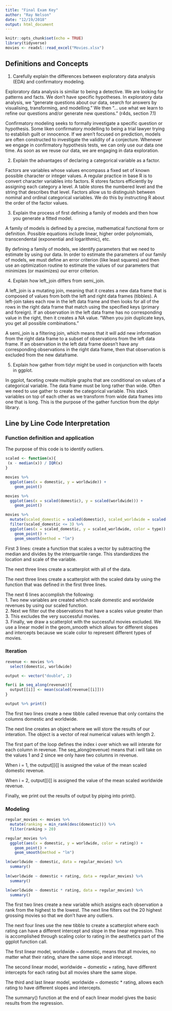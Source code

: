```yaml
---
title: "Final Exam Key"
author: "Ray Nelson"
date: "12/19/2018"
output: html_document
---
```


```r
knitr::opts_chunk$set(echo = TRUE)
library(tidyverse)
movies <- readxl::read_excel("Movies.xlsx")
```

## Definitions and Concepts  

1.  Carefully explain the differences between exploratory data analysis (EDA) and confirmatory modeling.  

Exploratory data analysis is similiar to being a detective. We are looking for patterns and facts. We don't have specific hypotheses. In exploratory data analysis, we "generate questions about our data, search for answers by visualising, transforming, and modelling." We then "... use what we learn to refine our questions and/or generate new questions." (r4ds, section 7.1)  

Confirmatory modeling seeks to formally investigate a specific question or hypothesis. Some liken confirmatory modelling to being a trial lawyer trying to establish guilt or innocence. If we aren't focused on prediction, models are often constructed to investigate the validity of a conjecture. Whenever we engage in confirmatory hypothesis tests, we can only use our data one time. As soon as we reuse our data, we are engaging in data exploration.  

2.	Explain the advantages of declaring a categorical variable as a factor.  

Factors are variables whose values encompass a fixed set of known possible character or integer values. A regular practice in base R is to convert character variables into factors. R stores factors efficiently by assigning each category a level. A table stores the numbered level and the string that describes that level. Factors allow us to distinguish between nominal and ordinal categorical variables. We do this by instructing R about the order of the factor values.  

3.	Explain the process of first defining a family of models and then how you generate a fitted model.  

A family of models is defined by a precise, mathematical functional form or definition. Possible equations include linear, higher order polynomials, transcendental (exponential and logarithmic), etc.  

By defining a family of models, we identify parameters that we need to estimate by using our data. In order to estimate the parameters of our family of models, we must define an error criterion (like least squares) and then use an optimization routine to estimate the values of our parameters that minimizes (or maximizes) our error criterion.  

4.	Explain how  left_join differs from semi_join.  

A left_join is a mutating join, meaning that it creates a new data frame that is composed of values from both the left and right data frames (tibbles). A left-join takes each row in the left data frame and then looks for all of the rows in the right data frame that match using the specified keys (primary and foreign). If an observation in the left data frame has no corresponding value in the right, then it creates a NA value. "When you join duplicate keys, you get all possible combinations."  

A semi_join is a filtering join, which means that it will add new information from the right data frame to a subset of observations from the left data frame. If an observation in the left data frame doesn't have any corresponding observations in the right data frame, then that observation is excluded from the new dataframe.  

5.	Explain how gather from tidyr might be used in conjunction with facets in ggplot.  

In ggplot, faceting create multiple graphs that are conditional on values of a categorical variable. The data frame must be long rather than wide. Often we need to use gather to create the categorical variable. This stack variables on top of each other as we transform from wide data frames into one that is long. This is the purpose of the gather function from the dplyr library.  

## Line by Line Code Interpretation   

### Function definition and application   

The purpose of this code is to identify outliers.  

```r
scaled <- function(x){
 (x - median(x)) / IQR(x)
}

movies %>% 
  ggplot(aes(x = domestic, y = worldwide)) +
    geom_point()

movies %>% 
  ggplot(aes(x = scaled(domestic), y = scaled(worldwide))) +
    geom_point()

movies %>%
  mutate(scaled_domestic = scaled(domestic), scaled_worldwide = scaled(worldwide)) %>% 
  filter(scaled_domestic <= 3) %>% 
  ggplot(aes(x = scaled_domestic, y = scaled_worldwide, color = type)) +
    geom_point() +
    geom_smooth(method = "lm")
```  

First 3 lines: create a function that scales a vector by subtracting the median and divides by the interquartile range. This standardizes the location and scale of the variable.  

The next three lines create a scatterplot with all of the data.  

The next three lines create a scatterplot with the scaled data by using the function that was defined in the first three lines.  

The next 6 lines accomplish the following:  
1.  Two new variables are created which scale domestic and worldwide revenues by using our scaled function.  
2. Next we filter out the observations that have a scales value greater than 3. This excludes the very successful movies.  
3.  Finally, we draw a scatterplot with the successful movies excluded. We use a linear model in the geom_smooth which allows for different slopes and intercepts because we scale color to represent different types of movies.  

### Iteration  

```r
revenue <- movies %>% 
  select(domestic, worldwide)

output <- vector("double", 2)

for(i in seq_along(revenue)){
  output[[i]] <- mean(scaled(revenue[[i]]))
}

output %>% print()

```  

The first two lines create a new tibble called revenue that only contains the columns domestic and worldwide.   

The next line creates an object where we will store the results of our interation. The object is a vector of real numerical values with length 2.  

The first part of the loop defines the index i over which we will interate for each column in revenue. The seq_along(revenue) means that i will take on the values 1 and 2 since we only have two columns in revenue.  

When i = 1, the output[[i]] is assigned the value of the mean scaled domestic revenue.  

When i = 2, output[[i]] is assigned the value of the mean scaled worldwide revenue.  

Finally, we print out the results of output by piping into print().  

### Modeling  

```r
regular_movies <- movies %>% 
  mutate(ranking = min_rank(desc(domestic))) %>% 
  filter(ranking > 20)

regular_movies %>% 
  ggplot(aes(x = domestic, y = worldwide, color = rating)) +
    geom_point() +
    geom_smooth(method = "lm")

lm(worldwide ~ domestic, data = regular_movies) %>%
  summary()
  
lm(worldwide ~ domestic + rating, data = regular_movies) %>%
  summary()

lm(worldwide ~ domestic * rating, data = regular_movies) %>%
  summary()

```  

The first two lines create a new variable which assigns each observation a rank from the highest to the lowest.  The next line filters out the 20 highest grossing movies so that we don't have any outliers.  

The next four lines use the new tibble to create a scatterplot where each rating can have a different intercept and slope in the linear regression. This is accomplished through scaling color to rating in the aesthetics part of the ggplot function call.  

The first linear model, worldwide ~ domestic, means that all movies, no matter what their rating, share the same slope and intercept.  

The second linear model, worldwide ~ domestic + rating, have different intercepts for each rating but all movies share the same slope.  

The third and last linear model, worldwide ~ domestic * rating, allows each rating to have different slopes and intercepts.  

The summary() function at the end of each linear model gives the basic results from the regression.  






